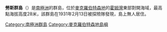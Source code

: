 {{coord|67|34|48.0|S|62|57|00.0|E|type:isle|display=title}}

'''勞斯群島'''（{{lang-en|Rouse Islands}}）是[[南極洲|南極洲]]的群島，位於[[麥克羅伯特森地|麥克羅伯特森地]]的[[霍姆灣|霍姆灣]]東部對開海域，最高點海拔高度28米，該群島在1931年2月13日被探險隊發現，島上無人居住。

{{DEFAULTSORT:Rouse Islands}}
[[Category:南極洲群島|Category:南極洲群島]]
[[Category:麥克羅伯特森地島嶼|Category:麥克羅伯特森地島嶼]]


{{MacRobertsonLand-geo-stub}}